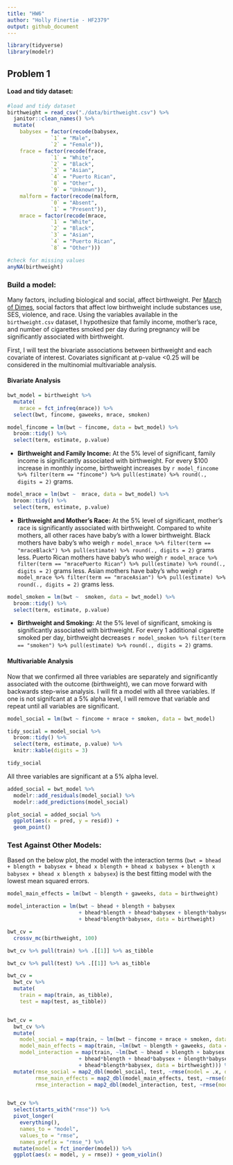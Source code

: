 ```yaml
---
title: "HW6"
author: "Holly Finertie - HF2379"
output: github_document
---
```


```r
library(tidyverse)
library(modelr)
```


## Problem 1 

#### Load and tidy dataset: 

```r
#load and tidy dataset
birthweight = read_csv("./data/birthweight.csv") %>% 
  janitor::clean_names() %>% 
  mutate(
    babysex = factor(recode(babysex, 
              `1` = "Male", 
              `2` = "Female")), 
    frace = factor(recode(frace, 
              `1` = "White", 
              `2` = "Black",
              `3` = "Asian", 
              `4` = "Puerto Rican", 
              `8` = "Other", 
              `9` = "Unknown")), 
    malform = factor(recode(malform, 
              `0` = "Absent", 
              `1` = "Present")), 
    mrace = factor(recode(mrace, 
              `1` = "White", 
              `2` = "Black",
              `3` = "Asian", 
              `4` = "Puerto Rican", 
              `8` = "Other"))) 

#check for missing values
anyNA(birthweight)
```

### Build a model:  
Many factors, including biological and social, affect birthweight. Per [March of Dimes](https://www.marchofdimes.org/complications/low-birthweight.aspxl), social factors that affect low birthweight include substances use, SES, violence, and race. Using the variables available in the `birthweight.csv` dataset, I hypothesize that family income, mother's race, and number of cigarettes smoked per day during pregnancy will be significantly associated with birthweight. 

First, I will test the bivariate associations between birthweight and each covariate of interest. Covariates significant at p-value <0.25 will be considered in the multinomial multivariable analysis. 

#### Bivariate Analysis

```r
bwt_model = birthweight %>% 
  mutate(
    mrace = fct_infreq(mrace)) %>% 
  select(bwt, fincome, gaweeks, mrace, smoken)

model_fincome = lm(bwt ~ fincome, data = bwt_model) %>% 
  broom::tidy() %>% 
  select(term, estimate, p.value) 
```

* **Birthweight and Family Income:** At the 5% level of significant, family income is significantly associated with birthweight. For every $100 increase in monthly income, birthweight increases by `r model_fincome %>% filter(term == "fincome") %>% pull(estimate) %>% round(., digits = 2)` grams. 


```r
model_mrace = lm(bwt ~  mrace, data = bwt_model) %>% 
  broom::tidy() %>% 
  select(term, estimate, p.value) 
```

* **Birthweight and Mother's Race:** At the 5% level of significant, mother's race is significantly associated with birthweight. Compared to white mothers, all other races have baby's with a lower birthweight. Black mothers have baby's who weigh `r model_mrace %>% filter(term == "mraceBlack") %>% pull(estimate) %>% round(., digits = 2)` grams less. Puerto Rican mothers have baby's who weigh `r model_mrace %>% filter(term == "mracePuerto Rican") %>% pull(estimate) %>% round(., digits = 2)` grams less. Asian mothers have baby's who weigh `r model_mrace %>% filter(term == "mraceAsian") %>% pull(estimate) %>% round(., digits = 2)` grams less. 


```r
model_smoken = lm(bwt ~  smoken, data = bwt_model) %>% 
  broom::tidy() %>% 
  select(term, estimate, p.value)
```

* **Birthweight and Smoking:** At the 5% level of significant, smoking is significantly associated with birthweight. For every 1 additional cigarette smoked per day, birthweight decreases `r model_smoken %>% filter(term == "smoken") %>% pull(estimate) %>% round(., digits = 2)` grams. 


#### Multivariable Analysis

Now that we confirmed all three variables are separately and significantly associated with the outcome (birthweight), we can move forward with backwards step-wise analysis. I will fit a model with all three variables. If one is not signifcant at a 5% alpha level, I will remove that variable and repeat until all variables are significant. 


```r
model_social = lm(bwt ~ fincome + mrace + smoken, data = bwt_model) 

tidy_social = model_social %>% 
  broom::tidy() %>% 
  select(term, estimate, p.value) %>% 
  knitr::kable(digits = 3)

tidy_social
```

All three variables are significant at a 5% alpha level. 

```r
added_social = bwt_model %>% 
  modelr::add_residuals(model_social) %>% 
  modelr::add_predictions(model_social)

plot_social = added_social %>% 
  ggplot(aes(x = pred, y = resid)) +
  geom_point()

```

### Test Against Other Models: 

Based on the below plot, the model with the interaction terms (`bwt = bhead + blength + babysex + bhead x blength + bhead x babysex + blength x babysex + bhead x blength x babysex`) is the best fitting model with the lowest mean squared errors. 

```r
model_main_effects = lm(bwt ~ blength + gaweeks, data = birthweight) 

model_interaction = lm(bwt ~ bhead + blength + babysex 
                       + bhead*blength + bhead*babysex + blength*babysex
                       + bhead*blength*babysex, data = birthweight) 

bwt_cv = 
  crossv_mc(birthweight, 100) 

bwt_cv %>% pull(train) %>% .[[1]] %>% as_tibble

bwt_cv %>% pull(test) %>% .[[1]] %>% as_tibble

bwt_cv =
  bwt_cv %>% 
  mutate(
    train = map(train, as_tibble),
    test = map(test, as_tibble))


bwt_cv = 
  bwt_cv %>% 
  mutate(
    model_social = map(train, ~ lm(bwt ~ fincome + mrace + smoken, data = bwt_model)),  
    model_main_effects = map(train, ~lm(bwt ~ blength + gaweeks, data = birthweight)), 
    model_interaction = map(train, ~lm(bwt ~ bhead + blength + babysex 
                       + bhead*blength + bhead*babysex + blength*babysex
                       + bhead*blength*babysex, data = birthweight))) %>% 
  mutate(rmse_social = map2_dbl(model_social, test, ~rmse(model = .x, data = .y)),
         rmse_main_effects = map2_dbl(model_main_effects, test, ~rmse(model = .x, data = .y)),
         rmse_interaction = map2_dbl(model_interaction, test, ~rmse(model = .x, data = .y)))


bwt_cv %>% 
  select(starts_with("rmse")) %>% 
  pivot_longer(
    everything(),
    names_to = "model", 
    values_to = "rmse",
    names_prefix = "rmse_") %>% 
  mutate(model = fct_inorder(model)) %>% 
  ggplot(aes(x = model, y = rmse)) + geom_violin()
```



